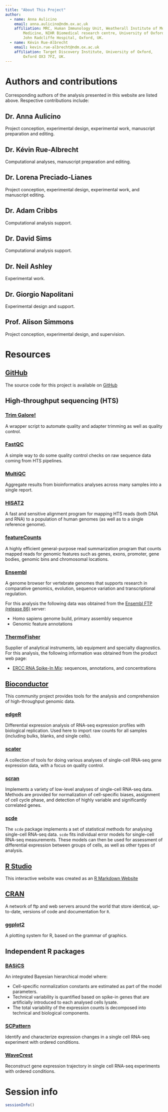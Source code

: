 ```yaml
---
title: "About This Project"
author:
  - name: Anna Aulicino
    email: anna.aulicino@ndm.ox.ac.uk
    affiliation: MRC, Human Immunology Unit, Weatherall Institute of Molecular
        Medicine, NIHR Biomedical research centre, University of Oxford,
        John Radcliffe Hospital, Oxford, UK.
  - name: Kévin Rue-Albrecht
    email: kevin.rue-albrecht@ndm.ox.ac.uk
    affiliation: Target Discovery Institute, University of Oxford,
        Oxford OX3 7FZ, UK.
---
```


# Authors and contributions

Corresponding authors of the analysis presented in this website are listed
above. Respective contributions include:

## Dr. Anna Aulicino

Project conception, experimental design, experimental work,
manuscript preparation and editing.

## Dr. Kévin Rue-Albrecht

Computational analyses, manuscript preparation and editing.

## Dr. Lorena Preciado-Lianes

Project conception, experimental design, experimental work, and manuscript editing.

## Dr. Adam Cribbs

Computational analysis support.

## Dr. David Sims

Computational analysis support.

## Dr. Neil Ashley

Experimental work.

## Dr. Giorgio Napolitani

Experimental design and support.

## Prof. Alison Simmons

Project conception, experimental design, and supervision.

# Resources

## [GitHub](https://github.com)

The source code for this project is available on
[GitHub](https://github.com/kevinrue/DC_sc)

## High-throughput sequencing (HTS)

### [Trim Galore!](http://www.bioinformatics.babraham.ac.uk/projects/trim_galore)

A wrapper script to automate quality and adapter trimming as well as quality
control.

### [FastQC](http://www.bioinformatics.babraham.ac.uk/projects/fastqc/)

A simple way to do some quality control checks on raw sequence data coming from
HTS pipelines.

### [MultiQC](http://multiqc.info)

Aggregate results from bioinformatics analyses across many samples into a
single report.

### [HISAT2](https://ccb.jhu.edu/software/hisat2)

A fast and sensitive alignment program for mapping HTS reads (both DNA and RNA)
to a population of human genomes (as well as to a single reference genome).

### [featureCounts](http://bioinf.wehi.edu.au/featureCounts)

A highly efficient general-purpose read summarization program that counts
mapped reads for genomic features such as genes, exons, promoter, gene bodies,
genomic bins and chromosomal locations.

### [Ensembl](http://www.ensembl.org/index.html)

A genome browser for vertebrate
genomes that supports research in comparative genomics, evolution, sequence
variation and transcriptional regulation.

For this analysis the following data was obtained from the
[Ensembl FTP (release 86)](http://www.ensembl.org/info/data/ftp/index.html)
server:

  + Homo sapiens genome build, primary assembly sequence
  + Genomic feature annotations
  
  
### [ThermoFisher](https://www.thermofisher.com)

Supplier of analytical instruments, lab equipment and specialty diagnostics.
For this analysis, the following information was obtained from the product
web page:

  + [ERCC RNA Spike-In Mix](https://www.thermofisher.com/order/catalog/product/4456739):
    sequences, annotations, and concentrations

## [Bioconductor](https://www.bioconductor.org)

This community project provides tools for the analysis and comprehension of
high-throughput genomic data. 

### [edgeR](http://bioconductor.org/packages/edgeR)

Differential expression analysis of RNA-seq expression profiles with biological
replication. Used here to import raw counts for all samples (including
bulks, blanks, and single cells).

### [scater](http://bioconductor.org/packages/scater)

A collection of tools for doing various analyses of single-cell RNA-seq gene
expression data, with a focus on quality control.

### [scran](http://bioconductor.org/packages/scran)

Implements a variety of low-level analyses of single-cell RNA-seq data.
Methods are provided for normalization of cell-specific biases, assignment of
cell cycle phase, and detection of highly variable and significantly correlated
genes.

### [scde](http://bioconductor.org/packages/scde)

The `scde` package implements a set of statistical methods for analysing
single-cell RNA-seq data. `scde` fits individual error models for single-cell
RNA-seq measurements. These models can then be used for assessment of
differential expression between groups of cells, as well as other types of
analysis.

## [R Studio](https://www.rstudio.com)

This interactive website was created as an
[R Markdown Website](http://rmarkdown.rstudio.com/rmarkdown_websites.html)

## [CRAN](https://cran.r-project.org/)

A network of ftp and web servers around the world that store identical, up-to-date, versions of code and documentation for `R`.

### [ggplot2](http://ggplot2.org)

A plotting system for R, based on the grammar of graphics.

## Independent R packages

### [BASiCS](https://github.com/catavallejos/BASiCS)

An integrated Bayesian hierarchical model where:

* Cell-specific normalization constants are estimated as part of the model
  parameters.
* Technical variability is quantified based on spike-in genes that are
  artificially introduced to each analysed cells lysate.
* The total variability of the expression counts is decomposed into technical
  and biological components.
  
### [SCPattern](https://github.com/lengning/SCPattern)

Identify and characterize expression changes in a single cell RNA-seq
experiment with ordered conditions.

### [WaveCrest](https://github.com/lengning/WaveCrest)

Reconstruct gene expression trajectory in single cell RNA-seq experiments with
ordered conditions.

# Session info

```r
sessionInfo()
```
